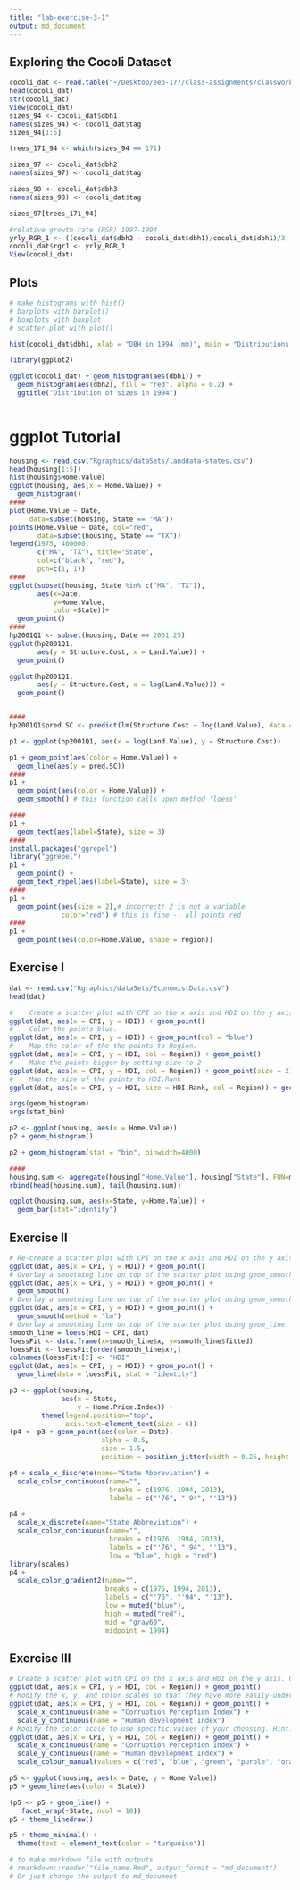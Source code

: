 ```yaml
---
title: "lab-exercise-3-1"
output: md_document
---
```


## Exploring the Cocoli Dataset

```r
cocoli_dat <- read.table("~/Desktop/eeb-177/class-assignments/classwork-21-Feb/cocoli.txt", header = T)
head(cocoli_dat)
str(cocoli_dat)
View(cocoli_dat)
sizes_94 <- cocoli_dat$dbh1
names(sizes_94) <- cocoli_dat$tag
sizes_94[1:5]

trees_171_94 <- which(sizes_94 == 171)

sizes_97 <- cocoli_dat$dbh2
names(sizes_97) <- cocoli_dat$tag

sizes_98 <- cocoli_dat$dbh3
names(sizes_98) <- cocoli_dat$tag

sizes_97[trees_171_94]

#relative growth rate (RGR) 1997-1994
yrly_RGR_1 <- ((cocoli_dat$dbh2 - cocoli_dat$dbh1)/cocoli_dat$dbh1)/3
cocoli_dat$rgr1 <- yrly_RGR_1
View(cocoli_dat)
```

## Plots

```r
# make histograms with hist()
# barplots with barplot()
# boxplots with boxplot
# scatter plot with plot()

hist(cocoli_dat$dbh1, xlab = "DBH in 1994 (mm)", main = "Distributions of sizes in 1994", col = "red", xlim = c(0, 2000))
```


```r
library(ggplot2)

ggplot(cocoli_dat) + geom_histogram(aes(dbh1)) + 
  geom_histogram(aes(dbh2), fill = "red", alpha = 0.2) +
  ggtitle("Distribution of sizes in 1994")
  
```

# ggplot Tutorial 

```r
housing <- read.csv("Rgraphics/dataSets/landdata-states.csv")
head(housing[1:5])
hist(housing$Home.Value)
ggplot(housing, aes(x = Home.Value)) +
  geom_histogram()
####
plot(Home.Value ~ Date,
     data=subset(housing, State == "MA"))
points(Home.Value ~ Date, col="red",
       data=subset(housing, State == "TX"))
legend(1975, 400000,
       c("MA", "TX"), title="State",
       col=c("black", "red"),
       pch=c(1, 1))
####
ggplot(subset(housing, State %in% c("MA", "TX")),
       aes(x=Date,
           y=Home.Value,
           color=State))+
  geom_point()
####
hp2001Q1 <- subset(housing, Date == 2001.25) 
ggplot(hp2001Q1,
       aes(y = Structure.Cost, x = Land.Value)) +
  geom_point()

ggplot(hp2001Q1,
       aes(y = Structure.Cost, x = log(Land.Value))) +
  geom_point()


####
hp2001Q1$pred.SC <- predict(lm(Structure.Cost ~ log(Land.Value), data = hp2001Q1))

p1 <- ggplot(hp2001Q1, aes(x = log(Land.Value), y = Structure.Cost))

p1 + geom_point(aes(color = Home.Value)) +
  geom_line(aes(y = pred.SC))
####
p1 +
  geom_point(aes(color = Home.Value)) +
  geom_smooth() # this function calls upon method 'loess'

####
p1 + 
  geom_text(aes(label=State), size = 3)
####
install.packages("ggrepel") 
library("ggrepel")
p1 + 
  geom_point() + 
  geom_text_repel(aes(label=State), size = 3)
####
p1 +
  geom_point(aes(size = 2),# incorrect! 2 is not a variable
             color="red") # this is fine -- all points red
####
p1 +
  geom_point(aes(color=Home.Value, shape = region))

```

## Exercise I

```r
dat <- read.csv("Rgraphics/dataSets/EconomistData.csv")
head(dat)

#    Create a scatter plot with CPI on the x axis and HDI on the y axis.
ggplot(dat, aes(x = CPI, y = HDI)) + geom_point()
#    Color the points blue.
ggplot(dat, aes(x = CPI, y = HDI)) + geom_point(col = "blue")
#    Map the color of the the points to Region.
ggplot(dat, aes(x = CPI, y = HDI, col = Region)) + geom_point()
#    Make the points bigger by setting size to 2
ggplot(dat, aes(x = CPI, y = HDI, col = Region)) + geom_point(size = 2)
#    Map the size of the points to HDI.Rank
ggplot(dat, aes(x = CPI, y = HDI, size = HDI.Rank, col = Region)) + geom_point()

```

```r
args(geom_histogram)
args(stat_bin)

p2 <- ggplot(housing, aes(x = Home.Value))
p2 + geom_histogram()

p2 + geom_histogram(stat = "bin", binwidth=4000)

####
housing.sum <- aggregate(housing["Home.Value"], housing["State"], FUN=mean)
rbind(head(housing.sum), tail(housing.sum))

ggplot(housing.sum, aes(x=State, y=Home.Value)) + 
  geom_bar(stat="identity")

```

## Exercise II

```r
# Re-create a scatter plot with CPI on the x axis and HDI on the y axis (as you did in the previous exercise).
ggplot(dat, aes(x = CPI, y = HDI)) + geom_point()
# Overlay a smoothing line on top of the scatter plot using geom_smooth.
ggplot(dat, aes(x = CPI, y = HDI)) + geom_point() +
  geom_smooth()
# Overlay a smoothing line on top of the scatter plot using geom_smooth, but use a linear model for the predictions. Hint: see ?stat_smooth.
ggplot(dat, aes(x = CPI, y = HDI)) + geom_point() +
  geom_smooth(method = "lm")
# Overlay a smoothing line on top of the scatter plot using geom_line. Hint: change the statistical transformation.
smooth_line = loess(HDI ~ CPI, dat)
loessFit <- data.frame(x=smooth_line$x, y=smooth_line$fitted)
loessFit <- loessFit[order(smooth_line$x),]
colnames(loessFit)[2] <- "HDI"
ggplot(dat, aes(x = CPI, y = HDI)) + geom_point() +
  geom_line(data = loessFit, stat = "identity")

```

```r
p3 <- ggplot(housing,
             aes(x = State,
                 y = Home.Price.Index)) + 
        theme(legend.position="top",
              axis.text=element_text(size = 6))
(p4 <- p3 + geom_point(aes(color = Date),
                       alpha = 0.5,
                       size = 1.5,
                       position = position_jitter(width = 0.25, height = 0)))

p4 + scale_x_discrete(name="State Abbreviation") +
  scale_color_continuous(name="",
                         breaks = c(1976, 1994, 2013),
                         labels = c("'76", "'94", "'13"))

p4 +
  scale_x_discrete(name="State Abbreviation") +
  scale_color_continuous(name="",
                         breaks = c(1976, 1994, 2013),
                         labels = c("'76", "'94", "'13"),
                         low = "blue", high = "red")
library(scales) 
p4 +
  scale_color_gradient2(name="",
                        breaks = c(1976, 1994, 2013),
                        labels = c("'76", "'94", "'13"),
                        low = muted("blue"),
                        high = muted("red"),
                        mid = "gray60",
                        midpoint = 1994)


```


## Exercise III

```r
# Create a scatter plot with CPI on the x axis and HDI on the y axis. Color the points to indicate region.
ggplot(dat, aes(x = CPI, y = HDI, col = Region)) + geom_point()
# Modify the x, y, and color scales so that they have more easily-understood names (e.g., spell out "Human development Index" instead of "HDI").
ggplot(dat, aes(x = CPI, y = HDI, col = Region)) + geom_point() +
  scale_x_continuous(name = "Corruption Perception Index") +
  scale_y_continuous(name = "Human development Index")
# Modify the color scale to use specific values of your choosing. Hint: see ?scale_color_manual.
ggplot(dat, aes(x = CPI, y = HDI, col = Region)) + geom_point() +
  scale_x_continuous(name = "Corruption Perception Index") +
  scale_y_continuous(name = "Human development Index") +
  scale_colour_manual(values = c("red", "blue", "green", "purple", "orange", "black"))
```

```r
p5 <- ggplot(housing, aes(x = Date, y = Home.Value))
p5 + geom_line(aes(color = State))

(p5 <- p5 + geom_line() +
   facet_wrap(~State, ncol = 10))
p5 + theme_linedraw()

p5 + theme_minimal() +
  theme(text = element_text(color = "turquoise"))
```



```r
# to make markdown file with outputs
# rmarkdown::render("file_name.Rmd", output_format = "md_document")
# Or just change the output to md_document
```
